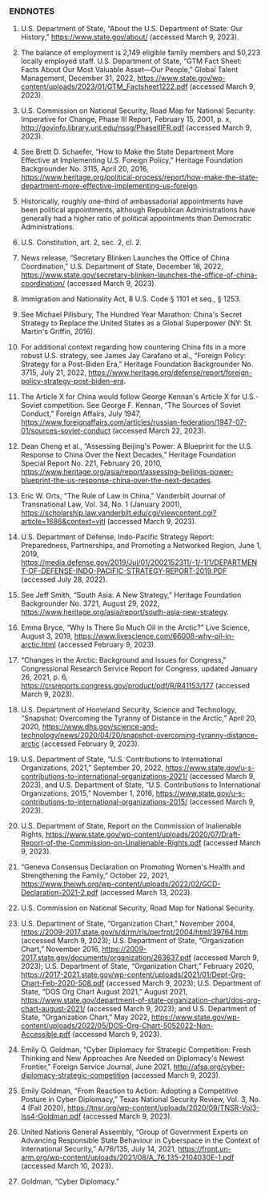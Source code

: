 ### ENDNOTES

1. U.S. Department of State, “About the U.S. Department of State: Our History,” https://www.state.gov/about/ (accessed March 9, 2023).

2. The balance of employment is 2,149 eligible family members and 50,223 locally employed staff. U.S. Department of State, “GTM Fact Sheet: Facts About Our Most Valuable Asset—Our People,” Global Talent Management, December 31, 2022, https://www.state.gov/wp-content/uploads/2023/01/GTM_Factsheet1222.pdf (accessed March 9, 2023).

3. U.S. Commission on National Security, Road Map for National Security: Imperative for Change, Phase III Report, February 15, 2001, p. x, http://govinfo.library.unt.edu/nssg/PhaseIIIFR.pdf (accessed March 9, 2023).

4. See Brett D. Schaefer, “How to Make the State Department More Effective at Implementing U.S. Foreign Policy,” Heritage Foundation Backgrounder No. 3115, April 20, 2016, https://www.heritage.org/political-process/report/how-make-the-state-department-more-effective-implementing-us-foreign.

5. Historically, roughly one-third of ambassadorial appointments have been political appointments, although Republican Administrations have generally had a higher ratio of political appointments than Democratic Administrations.

6. U.S. Constitution, art. 2, sec. 2, cl. 2.

7. News release, “Secretary Blinken Launches the Office of China Coordination,” U.S. Department of State, December 16, 2022, https://www.state.gov/secretary-blinken-launches-the-office-of-china-coordination/ (accessed March 9, 2023).

8. Immigration and Nationality Act, 8 U.S. Code § 1101 et seq., § 1253.

9. See Michael Pillsbury, The Hundred Year Marathon: China's Secret Strategy to Replace the United States as a Global Superpower (NY: St. Martin's Griffin, 2016).

10. For additional context regarding how countering China fits in a more robust U.S. strategy, see James Jay Carafano et al., “Foreign Policy: Strategy for a Post-Biden Era,” Heritage Foundation Backgrounder No. 3715, July 21, 2022, https://www.heritage.org/defense/report/foreign-policy-strategy-post-biden-era.

11. The Article X for China would follow George Kennan's Article X for U.S.-Soviet competition. See George F. Kennan, “The Sources of Soviet Conduct,” Foreign Affairs, July 1947, https://www.foreignaffairs.com/articles/russian-federation/1947-07-01/sources-soviet-conduct (accessed March 22, 2023).

12. Dean Cheng et al., “Assessing Beijing's Power: A Blueprint for the U.S. Response to China Over the Next Decades,” Heritage Foundation Special Report No. 221, February 20, 2010, https://www.heritage.org/asia/report/assessing-beijings-power-blueprint-the-us-response-china-over-the-next-decades.

13. Eric W. Orts, “The Rule of Law in China,” Vanderbilt Journal of Transnational Law, Vol. 34, No. 1 (January 2001), https://scholarship.law.vanderbilt.edu/cgi/viewcontent.cgi?article=1686&context=vjtl (accessed March 9, 2023).

14. U.S. Department of Defense, Indo-Pacific Strategy Report: Preparedness, Partnerships, and Promoting a Networked Region, June 1, 2019, https://media.defense.gov/2019/Jul/01/2002152311/-1/-1/1/DEPARTMENT-OF-DEFENSE-INDO-PACIFIC-STRATEGY-REPORT-2019.PDF (accessed July 28, 2022).

15. See Jeff Smith, “South Asia: A New Strategy,” Heritage Foundation Backgrounder No. 3721, August 29, 2022, https://www.heritage.org/asia/report/south-asia-new-strategy.

16. Emma Bryce, “Why Is There So Much Oil in the Arctic?” Live Science, August 3, 2019, https://www.livescience.com/66008-why-oil-in-arctic.html (accessed February 9, 2023).

17. “Changes in the Arctic: Background and Issues for Congress,” Congressional Research Service Report for Congress, updated January 26, 2021, p. 6, https://crsreports.congress.gov/product/pdf/R/R41153/177 (accessed March 9, 2023).

18. U.S. Department of Homeland Security, Science and Technology, “Snapshot: Overcoming the Tyranny of Distance in the Arctic,” April 20, 2020, https://www.dhs.gov/science-and-technology/news/2020/04/20/snapshot-overcoming-tyranny-distance-arctic (accessed February 9, 2023).

19. U.S. Department of State, “U.S. Contributions to International Organizations, 2021,” September 20, 2022, https://www.state.gov/u-s-contributions-to-international-organizations-2021/ (accessed March 9, 2023), and U.S. Department of State, “U.S. Contributions to International Organizations, 2015,” November 1, 2016, https://www.state.gov/u-s-contributions-to-international-organizations-2015/ (accessed March 9, 2023).

20. U.S. Department of State, Report on the Commission of Inalienable Rights, https://www.state.gov/wp-content/uploads/2020/07/Draft-Report-of-the-Commission-on-Unalienable-Rights.pdf (accessed March 9, 2023).

21. “Geneva Consensus Declaration on Promoting Women's Health and Strengthening the Family,” October 22, 2021, https://www.theiwh.org/wp-content/uploads/2022/02/GCD-Declaration-2021-2.pdf (accessed March 13, 2023).

22. U.S. Commission on National Security, Road Map for National Security.

23. U.S. Department of State, “Organization Chart,” November 2004, https://2009-2017.state.gov/s/d/rm/rls/perfrpt/2004/html/39764.htm (accessed March 9, 2023); U.S. Department of State, “Organization Chart,” November 2016, https://2009-2017.state.gov/documents/organization/263637.pdf (accessed March 9, 2023); U.S. Department of State, “Organization Chart,” February 2020, https://2017-2021.state.gov/wp-content/uploads/2021/01/Dept-Org-Chart-Feb-2020-508.pdf (accessed March 9, 2023); U.S. Department of State, “DOS Org Chart August 2021,” August 2021, https://www.state.gov/department-of-state-organization-chart/dos-org-chart-august-2021/ (accessed March 9, 2023); and U.S. Department of State, “Organization Chart,” May 2022, https://www.state.gov/wp-content/uploads/2022/05/DOS-Org-Chart-5052022-Non-Accessible.pdf (accessed March 9, 2023).

24. Emily O. Goldman, “Cyber Diplomacy for Strategic Competition: Fresh Thinking and New Approaches Are Needed on Diplomacy's Newest Frontier,” Foreign Service Journal, June 2021, http://afsa.org/cyber-diplomacy-strategic-competition (accessed March 9, 2023).

25. Emily Goldman, “From Reaction to Action: Adopting a Competitive Posture in Cyber Diplomacy,” Texas National Security Review, Vol. 3, No. 4 (Fall 2020), https://tnsr.org/wp-content/uploads/2020/09/TNSR-Vol3-Iss4-Goldman.pdf (accessed March 9, 2023).

26. United Nations General Assembly, “Group of Government Experts on Advancing Responsible State Behaviour in Cyberspace in the Context of International Security,” A/76/135, July 14, 2021, https://front.un-arm.org/wp-content/uploads/2021/08/A_76_135-2104030E-1.pdf (accessed March 10, 2023).

27. Goldman, “Cyber Diplomacy.”
